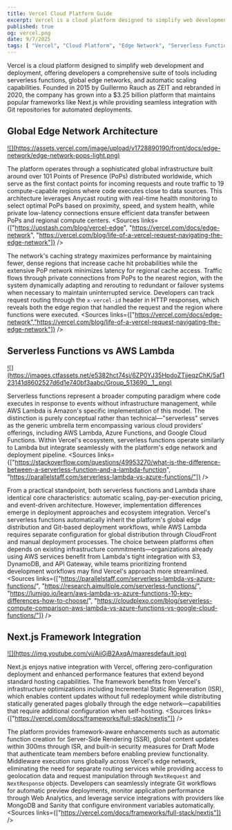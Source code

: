 ```yaml
---
title: Vercel Cloud Platform Guide
excerpt: Vercel is a cloud platform designed to simplify web development and deployment, offering developers a comprehensive suite of tools including serverless functions, global edge networks, and automatic scaling capabilities.
published: true
og: vercel.png
date: 9/7/2025
tags: [ "Vercel", "Cloud Platform", "Edge Network", "Serverless Functions", "Next.js", "Automated Deployment", "Web Development" ]
---
```


Vercel is a cloud platform designed to simplify web development and deployment, offering developers a comprehensive suite of tools including serverless functions, global edge networks, and automatic scaling capabilities. Founded in 2015 by Guillermo Rauch as ZEIT and rebranded in 2020, the company has grown into a $3.25 billion platform that maintains popular frameworks like Next.js while providing seamless integration with Git repositories for automated deployments.

## Global Edge Network Architecture

<a href='https://vercel.com/docs/edge-network' target='_blank'>
![](https://assets.vercel.com/image/upload/v1728890190/front/docs/edge-network/edge-network-pops-light.png)
</a>

The platform operates through a sophisticated global infrastructure built around over 101 Points of Presence (PoPs) distributed worldwide, which serve as the first contact points for incoming requests and route traffic to 19 compute-capable regions where code executes close to data sources. This architecture leverages Anycast routing with real-time health monitoring to select optimal PoPs based on proximity, speed, and system health, while private low-latency connections ensure efficient data transfer between PoPs and regional compute centers. <Sources links={["https://upstash.com/blog/vercel-edge", "https://vercel.com/docs/edge-network", "https://vercel.com/blog/life-of-a-vercel-request-navigating-the-edge-network"]} />

The network's caching strategy maximizes performance by maintaining fewer, dense regions that increase cache hit probabilities while the extensive PoP network minimizes latency for regional cache access. Traffic flows through private connections from PoPs to the nearest region, with the system dynamically adapting and rerouting to redundant or failover systems when necessary to maintain uninterrupted service. Developers can track request routing through the `x-vercel-id` header in HTTP responses, which reveals both the edge region that handled the request and the region where functions were executed. <Sources links={["https://vercel.com/docs/edge-network","https://vercel.com/blog/life-of-a-vercel-request-navigating-the-edge-network"]} />

## Serverless Functions vs AWS Lambda

<a href='https://vercel.com/blog/streaming-for-serverless-node-js-and-edge-runtimes-with-vercel-functions' target='_blank'>
![](https://images.ctfassets.net/e5382hct74si/6ZP0YJ35HpdoZTijeqzChK/5af123141d8602527d6d1e740bf3aabc/Group_513690__1_.png)
</a>

Serverless functions represent a broader computing paradigm where code executes in response to events without infrastructure management, while AWS Lambda is Amazon's specific implementation of this model. The distinction is purely conceptual rather than technical—"serverless" serves as the generic umbrella term encompassing various cloud providers' offerings, including AWS Lambda, Azure Functions, and Google Cloud Functions. Within Vercel's ecosystem, serverless functions operate similarly to Lambda but integrate seamlessly with the platform's edge network and deployment pipeline. <Sources links={["https://stackoverflow.com/questions/49953270/what-is-the-difference-between-a-serverless-function-and-a-lambda-function", "https://parallelstaff.com/serverless-lambda-vs-azure-functions/"]} />

From a practical standpoint, both serverless functions and Lambda share identical core characteristics: automatic scaling, pay-per-execution pricing, and event-driven architecture. However, implementation differences emerge in deployment approaches and ecosystem integration. Vercel's serverless functions automatically inherit the platform's global edge distribution and Git-based deployment workflows, while AWS Lambda requires separate configuration for global distribution through CloudFront and manual deployment processes. The choice between platforms often depends on existing infrastructure commitments—organizations already using AWS services benefit from Lambda's tight integration with S3, DynamoDB, and API Gateway, while teams prioritizing frontend development workflows may find Vercel's approach more streamlined. <Sources links={["https://parallelstaff.com/serverless-lambda-vs-azure-functions/", "https://research.aimultiple.com/serverless-functions/", "https://lumigo.io/learn/aws-lambda-vs-azure-functions-10-key-differences-how-to-choose/", "https://cloudplexo.com/blog/serverless-compute-comparison-aws-lambda-vs-azure-functions-vs-google-cloud-functions/"]} />


## Next.js Framework Integration

<a href='https://www.youtube.com/watch?v=AiiGjB2AxqA' target='_blank'>
![](https://img.youtube.com/vi/AiiGjB2AxqA/maxresdefault.jpg)
</a>

Next.js enjoys native integration with Vercel, offering zero-configuration deployment and enhanced performance features that extend beyond standard hosting capabilities. The framework benefits from Vercel's infrastructure optimizations including Incremental Static Regeneration (ISR), which enables content updates without full redeployment while distributing statically generated pages globally through the edge network—capabilities that require additional configuration when self-hosting. <Sources links={["https://vercel.com/docs/frameworks/full-stack/nextjs"]} />

The platform provides framework-aware enhancements such as automatic function creation for Server-Side Rendering (SSR), global content updates within 300ms through ISR, and built-in security measures for Draft Mode that authenticate team members before enabling preview functionality. Middleware execution runs globally across Vercel's edge network, eliminating the need for separate routing services while providing access to geolocation data and request manipulation through `NextRequest` and `NextResponse` objects. Developers can seamlessly integrate Git workflows for automatic preview deployments, monitor application performance through Web Analytics, and leverage service integrations with providers like MongoDB and Sanity that configure environment variables automatically. <Sources links={["https://vercel.com/docs/frameworks/full-stack/nextjs"]} />